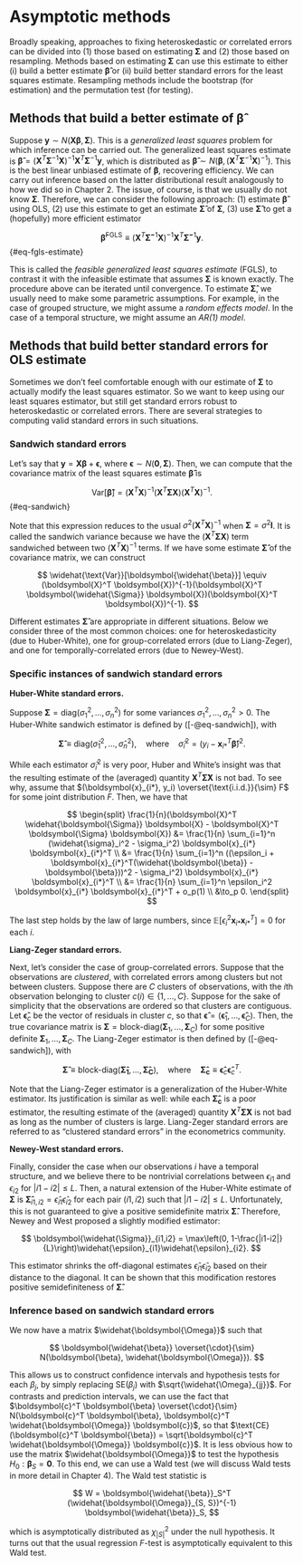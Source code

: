 # Asymptotic methods {#sec-asymptotic-methods}

Broadly speaking, approaches to fixing heteroskedastic or correlated errors can be divided into (1) those based on estimating $\boldsymbol{\Sigma}$ and (2) those based on resampling. Methods based on estimating $\boldsymbol{\Sigma}$ can use this estimate to either (i) build a better estimate $\boldsymbol{\widehat{\beta}}$ or (ii) build better standard errors for the least squares estimate. Resampling methods include the bootstrap (for estimation) and the permutation test (for testing).

## Methods that build a better estimate of $\boldsymbol{\widehat{\beta}}$ {#sec-better-estimate}

Suppose $\boldsymbol{y} \sim N(\boldsymbol{X} \boldsymbol{\beta}, \boldsymbol{\Sigma})$. This is a *generalized least squares* problem for which inference can be carried out. The generalized least squares estimate is $\boldsymbol{\widehat{\beta}} = (\boldsymbol{X}^T \boldsymbol{\Sigma}^{-1}\boldsymbol{X})^{-1}\boldsymbol{X}^T \boldsymbol{\Sigma}^{-1}\boldsymbol{y}$, which is distributed as $\boldsymbol{\widehat{\beta}} \sim N(\boldsymbol{\beta}, (\boldsymbol{X}^T \boldsymbol{\Sigma}^{-1}\boldsymbol{X})^{-1})$. This is the best linear unbiased estimate of $\boldsymbol{\beta}$, recovering efficiency. We can carry out inference based on the latter distributional result analogously to how we did so in Chapter 2. The issue, of course, is that we usually do not know $\boldsymbol{\Sigma}$. Therefore, we can consider the following approach: (1) estimate $\boldsymbol{\widehat{\beta}}$ using OLS, (2) use this estimate to get an estimate $\boldsymbol{\widehat{\Sigma}}$ of $\boldsymbol{\Sigma}$, (3) use $\boldsymbol{\widehat{\Sigma}}$ to get a (hopefully) more efficient estimator

$$
\boldsymbol{\widehat{\beta}}^{\text{FGLS}} \equiv (\boldsymbol{X}^T \boldsymbol{\widehat{\Sigma}}^{-1}\boldsymbol{X})^{-1}\boldsymbol{X}^T \boldsymbol{\widehat{\Sigma}}^{-1}\boldsymbol{y}.
$$ {#eq-fgls-estimate}

This is called the *feasible generalized least squares estimate* (FGLS), to contrast it with the infeasible estimate that assumes $\boldsymbol{\Sigma}$ is known exactly. The procedure above can be iterated until convergence. To estimate $\boldsymbol{\widehat{\Sigma}}$, we usually need to make some parametric assumptions. For example, in the case of grouped structure, we might assume a *random effects model*. In the case of a temporal structure, we might assume an *AR(1) model*.

## Methods that build better standard errors for OLS estimate {#sec-better-standard-errors}

Sometimes we don't feel comfortable enough with our estimate of $\boldsymbol{\Sigma}$ to actually modify the least squares estimator. So we want to keep using our least squares estimator, but still get standard errors robust to heteroskedastic or correlated errors. There are several strategies to computing valid standard errors in such situations.

### Sandwich standard errors {#sec-sandwich-errors}

Let's say that $\boldsymbol{y} = \boldsymbol{X} \boldsymbol{\beta} + \boldsymbol{\epsilon}$, where $\boldsymbol{\epsilon} \sim N(\boldsymbol{0}, \boldsymbol{\Sigma})$. Then, we can compute that the covariance matrix of the least squares estimate $\boldsymbol{\widehat{\beta}}$ is

$$
\text{Var}[\boldsymbol{\widehat{\beta}}] = (\boldsymbol{X}^T \boldsymbol{X})^{-1}(\boldsymbol{X}^T \boldsymbol{\Sigma} \boldsymbol{X})(\boldsymbol{X}^T \boldsymbol{X})^{-1}.
$$ {#eq-sandwich}

Note that this expression reduces to the usual $\sigma^2(\boldsymbol{X}^T \boldsymbol{X})^{-1}$ when $\boldsymbol{\Sigma} = \sigma^2 \boldsymbol{I}$. It is called the sandwich variance because we have the $(\boldsymbol{X}^T \boldsymbol{\Sigma} \boldsymbol{X})$ term sandwiched between two $(\boldsymbol{X}^T \boldsymbol{X})^{-1}$ terms. If we have some estimate $\boldsymbol{\widehat{\Sigma}}$ of the covariance matrix, we can construct

$$
\widehat{\text{Var}}[\boldsymbol{\widehat{\beta}}] \equiv (\boldsymbol{X}^T \boldsymbol{X})^{-1}(\boldsymbol{X}^T \boldsymbol{\widehat{\Sigma}} \boldsymbol{X})(\boldsymbol{X}^T \boldsymbol{X})^{-1}.
$$

Different estimates $\boldsymbol{\widehat{\Sigma}}$ are appropriate in different situations. Below we consider three of the most common choices: one for heteroskedasticity (due to Huber-White), one for group-correlated errors (due to Liang-Zeger), and one for temporally-correlated errors (due to Newey-West).

### Specific instances of sandwich standard errors {#sec-specific-sandwich-errors}

**Huber-White standard errors.**

Suppose $\boldsymbol{\Sigma} = \text{diag}(\sigma_1^2, \dots, \sigma_n^2)$ for some variances $\sigma_1^2, \dots, \sigma_n^2 > 0$. The Huber-White sandwich estimator is defined by ([-@eq-sandwich]), with

$$
\boldsymbol{\widehat{\Sigma}} \equiv \text{diag}(\widehat{\sigma}_1^2, \dots, \widehat{\sigma}_n^2), \quad \text{where} \quad \widehat{\sigma}_i^2 = (y_i - \boldsymbol{x}_{i*}^T \boldsymbol{\widehat{\beta}})^2.
$$

While each estimator $\widehat{\sigma}_i^2$ is very poor, Huber and White's insight was that the resulting estimate of the (averaged) quantity $\boldsymbol{X}^T \boldsymbol{\widehat{\Sigma}}\boldsymbol{X}$ is not bad. To see why, assume that $(\boldsymbol{x}_{i*}, y_i) \overset{\text{i.i.d.}}{\sim} F$ for some joint distribution $F$. Then, we have that

$$
\begin{split}
\frac{1}{n}(\boldsymbol{X}^T \widehat{\boldsymbol{\Sigma}} \boldsymbol{X} - \boldsymbol{X}^T \boldsymbol{\Sigma} \boldsymbol{X}) &= \frac{1}{n} \sum_{i=1}^n (\widehat{\sigma}_i^2 - \sigma_i^2) \boldsymbol{x}_{i*} \boldsymbol{x}_{i*}^T \\
&= \frac{1}{n} \sum_{i=1}^n ((\epsilon_i + \boldsymbol{x}_{i*}^T(\widehat{\boldsymbol{\beta}} - \boldsymbol{\beta}))^2 - \sigma_i^2) \boldsymbol{x}_{i*} \boldsymbol{x}_{i*}^T \\
&= \frac{1}{n} \sum_{i=1}^n \epsilon_i^2 \boldsymbol{x}_{i*} \boldsymbol{x}_{i*}^T + o_p(1) \\
&\to_p 0.
\end{split}
$$

The last step holds by the law of large numbers, since $\mathbb{E}[\epsilon_i^2 \boldsymbol{x}_{i*} \boldsymbol{x}_{i*}^T] = 0$ for each $i$.

**Liang-Zeger standard errors.**

Next, let's consider the case of group-correlated errors. Suppose that the observations are *clustered*, with correlated errors among clusters but not between clusters. Suppose there are $C$ clusters of observations, with the $i$th observation belonging to cluster $c(i) \in \{1, \dots, C\}$. Suppose for the sake of simplicity that the observations are ordered so that clusters are contiguous. Let $\boldsymbol{\widehat{\epsilon}}_c$ be the vector of residuals in cluster $c$, so that $\boldsymbol{\widehat{\epsilon}} = (\boldsymbol{\widehat{\epsilon}}_1, \dots, \boldsymbol{\widehat{\epsilon}}_C)$. Then, the true covariance matrix is $\boldsymbol{\Sigma} = \text{block-diag}(\boldsymbol{\Sigma}_1, \dots, \boldsymbol{\Sigma}_C)$ for some positive definite $\boldsymbol{\Sigma}_1, \dots, \boldsymbol{\Sigma}_C$. The Liang-Zeger estimator is then defined by ([-@eq-sandwich]), with

$$
\boldsymbol{\widehat{\Sigma}} \equiv \text{block-diag}(\boldsymbol{\widehat{\Sigma}_1}, \dots, \boldsymbol{\widehat{\Sigma}_C}), \quad \text{where} \quad  \boldsymbol{\widehat{\Sigma}_c} \equiv \boldsymbol{\widehat{\epsilon}}_c \boldsymbol{\widehat{\epsilon}}_c^T.
$$

Note that the Liang-Zeger estimator is a generalization of the Huber-White estimator. Its justification is similar as well: while each $\boldsymbol{\widehat{\Sigma}_c}$ is a poor estimator, the resulting estimate of the (averaged) quantity $\boldsymbol{X}^T \boldsymbol{\widehat{\Sigma}}\boldsymbol{X}$ is not bad as long as the number of clusters is large. Liang-Zeger standard errors are referred to as "clustered standard errors" in the econometrics community.

**Newey-West standard errors.**

Finally, consider the case when our observations $i$ have a temporal structure, and we believe there to be nontrivial correlations between $\epsilon_{i1}$ and $\epsilon_{i2}$ for $|i1 - i2| \leq L$. Then, a natural extension of the Huber-White estimate of $\boldsymbol{\Sigma}$ is $\boldsymbol{\widehat{\Sigma}}_{i1,i2} = \widehat{\epsilon}_{i1}\widehat{\epsilon}_{i2}$ for each pair $(i1, i2)$ such that $|i1 - i2| \leq L$. Unfortunately, this is not guaranteed to give a positive semidefinite matrix $\boldsymbol{\widehat{\Sigma}}$. Therefore, Newey and West proposed a slightly modified estimator:

$$
\boldsymbol{\widehat{\Sigma}}_{i1,i2} = \max\left(0, 1-\frac{|i1-i2|}{L}\right)\widehat{\epsilon}_{i1}\widehat{\epsilon}_{i2}.
$$

This estimator shrinks the off-diagonal estimates $\widehat{\epsilon}_{i1}\widehat{\epsilon}_{i2}$ based on their distance to the diagonal. It can be shown that this modification restores positive semidefiniteness of $\boldsymbol{\widehat{\Sigma}}$.

### Inference based on sandwich standard errors {#sec-sandwich-inference}

We now have a matrix $\widehat{\boldsymbol{\Omega}}$ such that 

$$
\boldsymbol{\widehat{\beta}} \overset{\cdot}{\sim} N(\boldsymbol{\beta}, \widehat{\boldsymbol{\Omega}}).
$$

This allows us to construct confidence intervals and hypothesis tests for each $\beta_j$, by simply replacing $\text{SE}(\beta_j)$ with $\sqrt{\widehat{\Omega}_{jj}}$. For contrasts and prediction intervals, we can use the fact that $\boldsymbol{c}^T \boldsymbol{\beta} \overset{\cdot}{\sim} N(\boldsymbol{c}^T \boldsymbol{\beta}, \boldsymbol{c}^T \widehat{\boldsymbol{\Omega}} \boldsymbol{c})$, so that $\text{CE}(\boldsymbol{c}^T \boldsymbol{\beta}) = \sqrt{\boldsymbol{c}^T \widehat{\boldsymbol{\Omega}} \boldsymbol{c}}$. It is less obvious how to use the matrix $\widehat{\boldsymbol{\Omega}}$ to test the hypothesis $H_0: \boldsymbol{\beta}_S = \boldsymbol{0}$. To this end, we can use a Wald test (we will discuss Wald tests in more detail in Chapter 4). The Wald test statistic is

$$
W = \boldsymbol{\widehat{\beta}}_S^T (\widehat{\boldsymbol{\Omega}}_{S, S})^{-1} \boldsymbol{\widehat{\beta}}_S,
$$

which is asymptotically distributed as $\chi^2_{|S|}$ under the null hypothesis. It turns out that the usual regression $F$-test is asymptotically equivalent to this Wald test.
